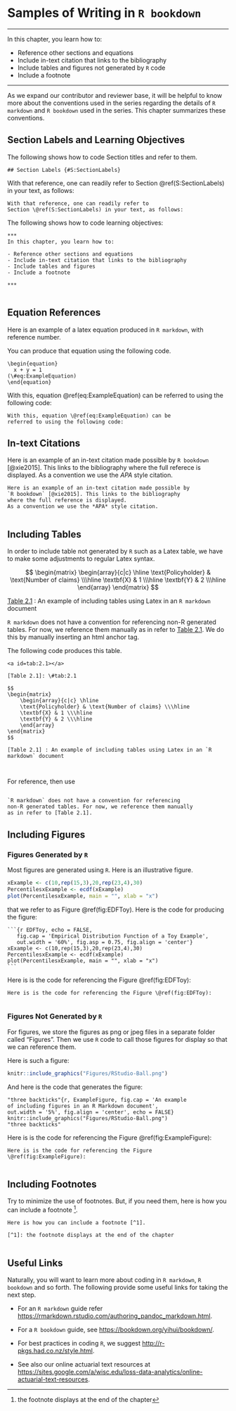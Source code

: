 
# Samples of Writing in `R bookdown` {#S:SampleSection}

***
In this chapter, you learn how to:
  
- Reference other sections and equations
- Include in-text citation that links to the bibliography
- Include tables and figures not generated by `R` code
- Include a footnote

***

As we expand our contributor and reviewer base, it will be helpful to know more about the conventions used in the series regarding the details of `R markdown` and `R bookdown` used in the series. This chapter summarizes these conventions.

  
## Section Labels and Learning Objectives {#S:SectionLabels}

The following shows how to code Section titles and refer to them.
  
```
## Section Labels {#S:SectionLabels}
```

With that reference, one can readily refer to Section \@ref(S:SectionLabels) in your text, as follows:

```
With that reference, one can readily refer to 
Section \@ref(S:SectionLabels) in your text, as follows:

```

The following shows how to code learning objectives:

```
***
In this chapter, you learn how to:
  
- Reference other sections and equations
- Include in-text citation that links to the bibliography
- Include tables and figures
- Include a footnote

***


```

## Equation References

Here is an example of a latex equation produced in `R markdown`, with reference number.

\begin{equation}
  x + y = 1  
(\#eq:ExampleEquation)
\end{equation}

You can produce that equation using the following code.

```
\begin{equation}
  x + y = 1  
(\#eq:ExampleEquation)
\end{equation}

```

With this, equation \@ref(eq:ExampleEquation) can be referred to using the following code:


```
With this, equation \@ref(eq:ExampleEquation) can be 
referred to using the following code:

```

    
## In-text Citations

Here is an example of an in-text citation made possible by `R bookdown` [@xie2015]. This links to the bibliography where the full referece is displayed. As a convention we use the *APA* style citation.

    
```
Here is an example of an in-text citation made possible by 
`R bookdown` [@xie2015]. This links to the bibliography 
where the full reference is displayed. 
As a convention we use the *APA* style citation.
    
```

    
## Including Tables 

In order to include table not generated by `R` such as a Latex table, we have to make some adjustments to regular Latex syntax.

<a id=tab:2.1></a>  

[Table 2.1]: \#tab:2.1

$$
\begin{matrix}
    \begin{array}{c|c} \hline
    \text{Policyholder} & \text{Number of claims} \\\hline
    \textbf{X} & 1 \\\hline
    \textbf{Y} & 2 \\\hline
    \end{array}
\end{matrix}
$$
    
[Table 2.1] : An example of including tables using Latex in an `R markdown` document


`R markdown` does not have a convention for referencing non-R generated tables. For now, we reference them manually as in refer to [Table 2.1]. We do this by manually inserting an html anchor tag.


The following code produces this table.


```
<a id=tab:2.1></a> 

[Table 2.1]: \#tab:2.1

$$
\begin{matrix}
    \begin{array}{c|c} \hline
    \text{Policyholder} & \text{Number of claims} \\\hline
    \textbf{X} & 1 \\\hline
    \textbf{Y} & 2 \\\hline
    \end{array}
\end{matrix}
$$
    
[Table 2.1] : An example of including tables using Latex in an `R markdown` document    

    
```

For reference, then use

```

`R markdown` does not have a convention for referencing 
non-R generated tables. For now, we reference them manually 
as in refer to [Table 2.1].

```
      

    
## Including Figures

### Figures Generated by `R`

Most figures are generated using `R`. Here is an illustrative figure.

```r
xExample <- c(10,rep(15,3),20,rep(23,4),30)
PercentilesxExample <- ecdf(xExample)
plot(PercentilesxExample, main = "", xlab = "x")
```

that we refer to as Figure \@ref(fig:EDFToy). Here is the code for producing the figure:

``````
```{r EDFToy, echo = FALSE, 
   fig.cap = 'Empirical Distribution Function of a Toy Example',
   out.width = '60%', fig.asp = 0.75, fig.align = 'center'}
xExample <- c(10,rep(15,3),20,rep(23,4),30)
PercentilesxExample <- ecdf(xExample)
plot(PercentilesxExample, main = "", xlab = "x")
```
``````


Here is is the code for referencing the Figure \@ref(fig:EDFToy):

```
Here is is the code for referencing the Figure \@ref(fig:EDFToy):
    
```


### Figures Not Generated by `R`

For figures, we  store the figures as png or jpeg files in a separate folder called "Figures". Then we use `R` code to call those figures for display so that we can reference them.

Here is such a figure:
    
```r
knitr::include_graphics("Figures/RStudio-Ball.png")
```

And here is the code that generates the figure:

```
"three backticks"{r, ExampleFigure, fig.cap = 'An example 
of including figures in an R Markdown document', 
out.width = '5%', fig.align = 'center', echo = FALSE}
knitr::include_graphics("Figures/RStudio-Ball.png")
"three backticks"
```

Here is is the code for referencing the Figure \@ref(fig:ExampleFigure):

```
Here is is the code for referencing the Figure \@ref(fig:ExampleFigure):
    
```

    
## Including Footnotes

Try to minimize the use of footnotes. But, if you need them, here is how you can include a footnote [^1].

[^1]: the footnote displays at the end of the chapter
    

```
Here is how you can include a footnote [^1].
    
[^1]: the footnote displays at the end of the chapter
    
```

    
## Useful Links {#S:Links}

Naturally, you will want to learn more about coding in `R markdown`, `R bookdown` and so forth. The following provide some useful links for taking the next step.
    

- For an `R markdown` guide refer [https://rmarkdown.rstudio.com/authoring_pandoc_markdown.html](https://rmarkdown.rstudio.com/authoring_pandoc_markdown.html).
    
- For a `R bookdown` guide, see [https://bookdown.org/yihui/bookdown/](https://bookdown.org/yihui/bookdown/).
    
- For best practices in coding `R`, we suggest
    [http://r-pkgs.had.co.nz/style.html](http://r-pkgs.had.co.nz/style.html).
    
- See also our  online actuarial text resources at
    [https://sites.google.com/a/wisc.edu/loss-data-analytics/online-actuarial-text-resources](https://sites.google.com/a/wisc.edu/loss-data-analytics/online-actuarial-text-resources).
    
 